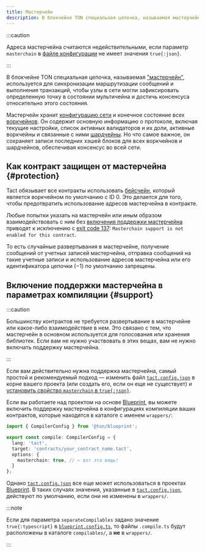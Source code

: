 ```yaml
---
title: Мастерчейн
description: В блокчейне TON специальная цепочка, называемая мастерчейн, используется для синхронизации маршрутизации сообщений и выполнения транзакций, так что узлы в сети могут фиксировать определенную точку в состоянии мультичейна и достигать консенсуса относительно этого состояния
---
```


:::caution

  Адреса мастерчейна считаются недействительными, если параметр `masterchain` в [файле конфигурации](/book/config) не имеет значения `true{:json}`.

:::

В блокчейне TON специальная цепочка, называемая ["мастерчейн"](https://docs.ton.org/learn/overviews/ton-blockchain#masterchain-blockchain-of-blockchains), используется для синхронизации маршрутизации сообщений и выполнения транзакций, чтобы узлы в сети могли зафиксировать определенную точку в состоянии мультичейна и достичь консенсуса относительно этого состояния.

Мастерчейн хранит [конфигурацию сети](/ref/core-advanced#getconfigparam) и конечное состояние всех [воркчейнов](https://docs.ton.org/learn/overviews/ton-blockchain#workchain-blockchain-with-your-own-rules). Он содержит основную информацию о протоколе, включая текущие настройки, список активных валидаторов и их доли, активные воркчейны и связанные с ними [шардчейны](https://docs.ton.org/develop/blockchain/shards). Но что самое важное, он сохраняет записи последних хэшей блоков для всех воркчейнов и шардчейнов, обеспечивая консенсус во всей сети.

## Как контракт защищен от мастерчейна {#protection}

Tact обязывает все контракты использовать [бейсчейн](https://docs.ton.org/develop/blockchain/shards), который является воркчейном по умолчанию с ID $0$. Это делается для того, чтобы предотвратить использование адресов мастерчейна в контракте.

Любые попытки указать на мастерчейн или иным образом взаимодействовать с ним без [включения поддержки мастерчейна](#support) приводят к исключению с [exit code 137](/book/exit-codes#137): `Masterchain support is not enabled for this contract`.

То есть случайные развертывания в мастерчейне, получение сообщений от учетных записей мастерчейна, отправка сообщений на такие учетные записи и использование адресов мастерчейна или его идентификатора цепочки ($-1$) по умолчанию запрещены.

## Включение поддержки мастерчейна в параметрах компиляции {#support}

:::caution

Большинству контрактов не требуется развертывание в мастерчейне или какое-либо взаимодействие в нем. Это связано с тем, что мастерчейн в основном используется для голосования или хранения библиотек. Если вам не нужно участвовать в этих вещах, вам не нужно включать поддержку мастерчейна.

:::

Если вам действительно нужна поддержка мастерчейна, самый простой и рекомендуемый подход — изменить файл [`tact.config.json`](/book/config) в корне вашего проекта (или создать его, если он еще не существует) и [установить свойство `masterchain` в `true{:json}`](/book/config#options-masterchain).

Если вы работаете над проектом на основе [Blueprint][bp], вы можете включить поддержку мастерчейна в конфигурациях компиляции ваших контрактов, которые находятся в каталоге с именем `wrappers/`:

```typescript title="wrappers/YourContractName.compile.ts" {7}
import { CompilerConfig } from '@ton/blueprint';

export const compile: CompilerConfig = {
  lang: 'tact',
  target: 'contracts/your_contract_name.tact',
  options: {
    masterchain: true, // ← вот эта вещь!
  }
};
```

Однако [`tact.config.json`](/book/config) все еще может использоваться в проектах [Blueprint][bp]. В таких случаях значения, указанные в [`tact.config.json`](/book/config), действуют по умолчанию, если они не изменены в `wrappers/`.

:::note

  Если для параметра `separateCompilables` задано значение `true{:typescript}` в [`blueprint.config.ts`][bp-config], то файлы `.compile.ts` будут расположены в каталоге `compilables/`, а **не** в `wrappers/`.

:::

[bp]: https://github.com/ton-org/blueprint
[bp-config]: https://github.com/ton-org/blueprint/tree/main?tab=readme-ov-file#configuration

